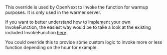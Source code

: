 This override is used by OpenNext to invoke the function for warmup purposes. It is only used in the warmer server.

If you want to better understand how to implement your own InvokeFunction, the easiest way would be to take a look at the existing included InvokeFunction [here](https://github.com/opennextjs/opennextjs-aws/tree/main/packages/open-next/src/overrides/warmer).

You could override this to provide some custom logic to invoke more or less function depending on the hour for example.

